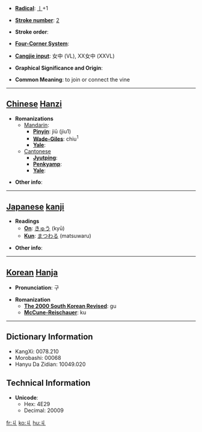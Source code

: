 * '''[[Wiktionary:Chinese radical index| Radical]]''': [[Wiktionary:Chinese radical index 丨|丨]]+1

* '''[[Wiktionary:Chinese total strokes index|Stroke number]]''': [[Wiktionary:Chinese total strokes index 2|2]]

* '''Stroke order''': 

* '''[[Wiktionary:Chinese four corner index|Four-Corner System]]''': 

* '''[[Wiktionary:Chinese Cangjie index|Cangjie input]]''': 女中 (VL), XX女中 (XXVL)

* '''Graphical Significance and Origin''': 

* '''Common Meaning''': to join or connect the vine

----

== [[Chinese]] [[Hanzi]] ==

* '''Romanizations'''
** [[Mandarin]]:
*** '''[[Pinyin]]''': jiū (jiu1)
*** '''[[Wade-Giles]]''': chiu<sup>1</sup>
*** '''[[Yale]]''': 
**[[Cantonese]]
***'''[[Jyutping]]''':
***'''[[Penkyamp]]''': 
***'''[[Yale]]''': 

* '''Other info''': 

----

== [[Japanese]] [[kanji]] ==

* '''Readings'''
** '''[[On]]''': [[きゅう]] (kyū)
** '''[[Kun]]''': [[まつわる]] (matsuwaru)

* '''Other info''':  

----

== [[Korean]] [[Hanja]] ==

* '''Pronunciation''': 구

* '''Romanization'''
** '''[[The 2000 South Korean Revised Romanization|The 2000 South Korean Revised]]''': gu
** '''[[McCune-Reischauer]]''': ku

----

== Dictionary Information ==

* KangXi: 0078.210
* Morobashi: 00068
* Hanyu Da Zidian: 10049.020

== Technical Information ==

* '''Unicode''':
** Hex: 4E29
** Decimal: 20009

[[fr:丩]]
[[ko:丩]]
[[hu:丩]]